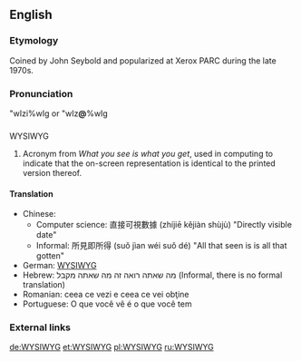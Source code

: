 {{wikipedia}}
==English==

===Etymology===
Coined by John Seybold and popularized at Xerox PARC during the late 1970s.

===Pronunciation===
"wIzi%wIg or "wIz'''@'''%wIg

{{audio|Image:En-us-wysiwyg.ogg|Audio (US)}}

==={{Acronym}}===
;WYSIWYG
# Acronym from ''What you see is what you get'', used in computing to indicate that the on-screen representation is identical to the printed version thereof.

====Translation====

*Chinese: 
** Computer science: 直接可視數據  (zhíjiē kějiàn shùjù) "Directly visible date"
** Informal: 所見即所得 (suǒ jìan wéi suǒ dé) "All that seen is is all that gotten"
*German: [[WYSIWYG#German|WYSIWYG]]
*Hebrew: מה שאתה רואה זה מה שאתה מקבל (Informal, there is no formal translation)
*Romanian: ceea ce vezi e ceea ce vei obţine
*Portuguese: O que você vê é o que você tem

===External links===
{{pedialite}}

[[de:WYSIWYG]]
[[et:WYSIWYG]]
[[pl:WYSIWYG]]
[[ru:WYSIWYG]]